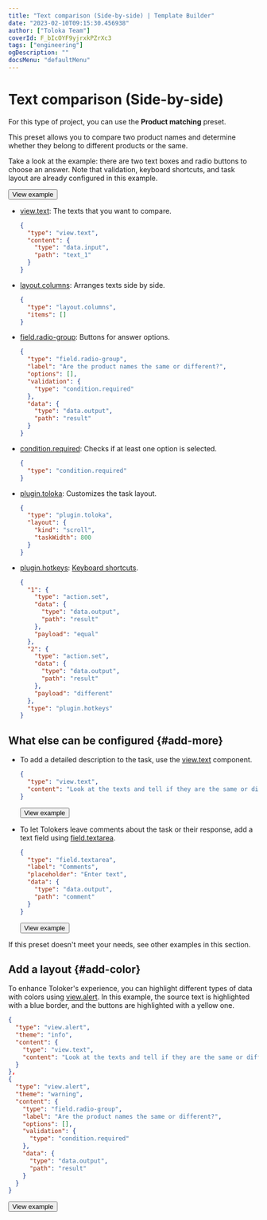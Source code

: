 ```yaml
---
title: "Text comparison (Side-by-side) | Template Builder"
date: "2023-02-10T09:15:30.456938"
author: ["Toloka Team"]
coverId: F_bIcOYF9yjrxkPZrXc3
tags: ["engineering"]
ogDescription: ""
docsMenu: "defaultMenu"
---
```



# Text comparison (Side-by-side)

For this type of project, you can use the **Product matching** preset.

This preset allows you to compare two product names and determine whether they belong to different products or the same.

Take a look at the example: there are two text boxes and radio buttons to choose an answer. Note that validation, keyboard shortcuts, and task layout are already configured in this example.

<Button themeColor="light" view="default" size="l" type="link" url="https://ya.cc/t/VJLQqpaa3ttDLT">View example</Button>

<Cut title="Components used in the example">

- [view.text](/docs-new/template-builder/reference/view.text): The texts that you want to compare.

  <Cut title="Show code">

  ```json
  {
    "type": "view.text",
    "content": {
      "type": "data.input",
      "path": "text_1"
    }
  }
  ```

  </Cut>

- [layout.columns](/docs-new/template-builder/reference/layout.columns): Arranges texts side by side.

  <Cut title="Show code">

  ```json
  {
    "type": "layout.columns",
    "items": []
  }
  ```

  </Cut>

- [field.radio-group](/docs-new/template-builder/reference/field.radio-group): Buttons for answer options.

  <Cut title="Show code">

  ```json
  {
    "type": "field.radio-group",
    "label": "Are the product names the same or different?",
    "options": [],
    "validation": {
      "type": "condition.required"
    },
    "data": {
      "type": "data.output",
      "path": "result"
    }
  }
  ```

  </Cut>

- [condition.required](/docs-new/template-builder/reference/condition.required): Checks if at least one option is selected.

  <Cut title="Show code">

  ```json
  {
    "type": "condition.required"
  }
  ```

  </Cut>

- [plugin.toloka](/docs-new/template-builder/reference/plugin.toloka): Customizes the task layout.

  <Cut title="Show code">

  ```json
  {
    "type": "plugin.toloka",
    "layout": {
      "kind": "scroll",
      "taskWidth": 800
    }
  }
  ```

  </Cut>

- [plugin.hotkeys](/docs-new/template-builder/reference/plugin.hotkeys): [Keyboard shortcuts](/docs-new/template-builder/best-practices/hotkeys).

  <Cut title="Show code">

  ```json
  {
    "1": {
      "type": "action.set",
      "data": {
        "type": "data.output",
        "path": "result"
      },
      "payload": "equal"
    },
    "2": {
      "type": "action.set",
      "data": {
        "type": "data.output",
        "path": "result"
      },
      "payload": "different"
    },
    "type": "plugin.hotkeys"
  }
  ```

  </Cut>

</Cut>

## What else can be configured {#add-more}

- To add a detailed description to the task, use the [view.text](/docs-new/template-builder/reference/view.text) component.

  <Cut title="Show code">

  ```json
  {
    "type": "view.text",
    "content": "Look at the texts and tell if they are the same or different."
  }
  ```

  </Cut>

  <Button themeColor="light" view="default" size="l" type="link" url="https://ya.cc/t/7QbNavYu3ttDMv">View example</Button>

- To let Tolokers leave comments about the task or their response, add a text field using [field.textarea](/docs-new/template-builder/reference/field.textarea).

  <Cut title="Show code">

  ```json
  {
    "type": "field.textarea",
    "label": "Comments",
    "placeholder": "Enter text",
    "data": {
      "type": "data.output",
      "path": "comment"
    }
  }
  ```

  </Cut>

  <Button themeColor="light" view="default" size="l" type="link" url="https://ya.cc/t/5rZCBcs33ttDPF">View example</Button>

If this preset doesn't meet your needs, see other examples in this section.

## Add a layout {#add-color}

To enhance Toloker's experience, you can highlight different types of data with colors using [view.alert](/docs-new/template-builder/reference/view.alert). In this example, the source text is highlighted with a blue border, and the buttons are highlighted with a yellow one.

  <Cut title="Show code">

  ```json
  {
    "type": "view.alert",
    "theme": "info",
    "content": {
      "type": "view.text",
      "content": "Look at the texts and tell if they are the same or different."
    }
  },
  {
    "type": "view.alert",
    "theme": "warning",
    "content": {
      "type": "field.radio-group",
      "label": "Are the product names the same or different?",
      "options": [],
      "validation": {
        "type": "condition.required"
      },
      "data": {
        "type": "data.output",
        "path": "result"
      }
    }
  }
  ```

  </Cut>

  <Button themeColor="light" view="default" size="l" type="link" url="https://ya.cc/t/dfyAF6qL3ttDQQ">View example</Button>

<ContactSupport/>
